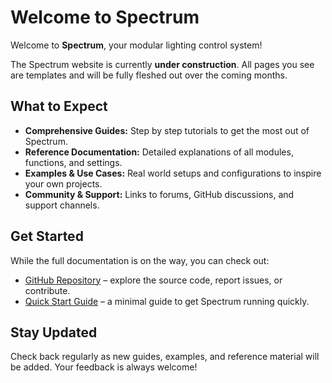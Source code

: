# Welcome to Spectrum

Welcome to **Spectrum**, your modular lighting control system!  

The Spectrum website is currently **under construction**. All pages you see are templates and will be fully fleshed out over the coming months.  

## What to Expect

- **Comprehensive Guides:** Step by step tutorials to get the most out of Spectrum.  
- **Reference Documentation:** Detailed explanations of all modules, functions, and settings.  
- **Examples & Use Cases:** Real world setups and configurations to inspire your own projects.  
- **Community & Support:** Links to forums, GitHub discussions, and support channels.  

## Get Started

While the full documentation is on the way, you can check out:  

- [GitHub Repository](https://github.com/spectrumPro/spectrum) – explore the source code, report issues, or contribute.  
- [Quick Start Guide](/getting-started) – a minimal guide to get Spectrum running quickly.  

## Stay Updated

Check back regularly as new guides, examples, and reference material will be added. Your feedback is always welcome!  